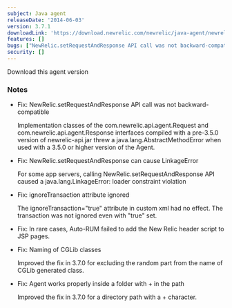 ```yaml
---
subject: Java agent
releaseDate: '2014-06-03'
version: 3.7.1
downloadLink: 'https://download.newrelic.com/newrelic/java-agent/newrelic-agent/3.7.1/'
features: []
bugs: ["NewRelic.setRequestAndResponse API call was not backward-compatible", "NewRelic.setRequestAndResponse can cause LinkageError", "ignoreTransaction attribute ignored", "Auto-RUM failed to add the New Relic header script to JSP pages", "Naming of CGLib classes", "Agent works properly inside a folder with + in the path"]
security: []
---
```

<ButtonGroup>
  <ButtonLink
    role="button"
    to="https://download.newrelic.com/newrelic/java-agent/newrelic-agent/3.7.1/"
    variant="primary"
  >
    Download this agent version
  </ButtonLink>
</ButtonGroup>

### Notes

* Fix: NewRelic.setRequestAndResponse API call was not backward-compatible

  Implementation classes of the com.newrelic.api.agent.Request and com.newrelic.api.agent.Response interfaces compiled with a pre-3.5.0 version of newrelic-api.jar threw a java.lang.AbstractMethodError when used with a 3.5.0 or higher version of the Agent.
* Fix: NewRelic.setRequestAndResponse can cause LinkageError

  For some app servers, calling NewRelic.setRequestAndResponse API caused a java.lang.LinkageError: loader constraint violation
* Fix: ignoreTransaction attribute ignored

  The ignoreTransaction="true" attribute in custom xml had no effect. The transaction was not ignored even with "true" set.
* Fix: In rare cases, Auto-RUM failed to add the New Relic header script to JSP pages.
* Fix: Naming of CGLib classes

  Improved the fix in 3.7.0 for excluding the random part from the name of CGLib generated class.
* Fix: Agent works properly inside a folder with + in the path

  Improved the fix in 3.7.0 for a directory path with a + character.
